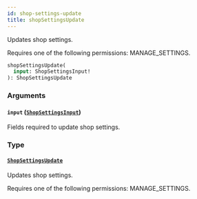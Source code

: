 ```yaml
---
id: shop-settings-update
title: shopSettingsUpdate
---
```



Updates shop settings. 

Requires one of the following permissions: MANAGE_SETTINGS.

```graphql
shopSettingsUpdate(
  input: ShopSettingsInput!
): ShopSettingsUpdate
```


### Arguments

#### `input` ([`ShopSettingsInput`](../../../developer/api-reference/inputs/shop-settings-input))

Fields required to update shop settings.


### Type

#### [`ShopSettingsUpdate`](../../../developer/api-reference/objects/shop-settings-update) 

Updates shop settings. 

Requires one of the following permissions: MANAGE_SETTINGS.




